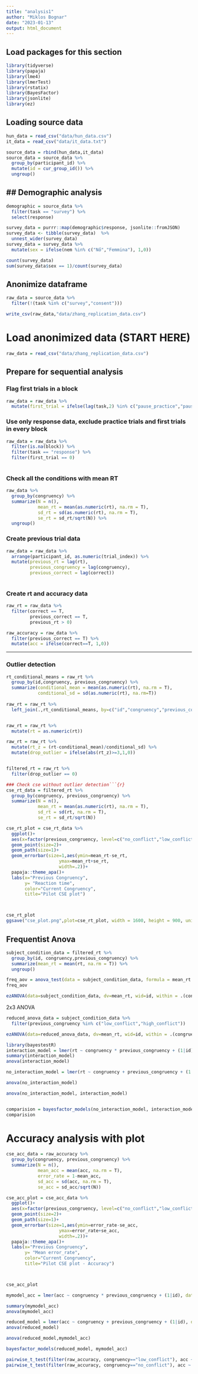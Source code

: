 ```yaml
---
title: "analysis1"
author: "Miklos Bognar"
date: "2023-01-13"
output: html_document
---
```


## Load packages for this section
```r
library(tidyverse)
library(papaja)
library(lme4)
library(lmerTest)
library(rstatix)
library(BayesFactor)
library(jsonlite)
library(ez)
```

## Loading source data
```r
hun_data = read_csv("data/hun_data.csv")
it_data = read_csv("data/it_data.txt")

source_data = rbind(hun_data,it_data)
source_data = source_data %>% 
  group_by(participant_id) %>% 
  mutate(id = cur_group_id()) %>% 
  ungroup()


```


## Demographic analysis
---------------------------
```r

demographic = source_data %>% 
  filter(task == "survey") %>% 
  select(response) 

survey_data = purrr::map(demographic$response, jsonlite::fromJSON)
survey_data <- tibble(survey_data)  %>% 
  unnest_wider(survey_data)
survey_data = survey_data %>%
  mutate(sex = ifelse(nem %in% c("Nő","Femmina"), 1,0))

count(survey_data)
sum(survey_data$sex == 1)/count(survey_data)
```
## Anonimize dataframe
```r
raw_data = source_data %>% 
  filter(!(task %in% c("survey","consent")))

write_csv(raw_data,"data/zhang_replication_data.csv")
```

# Load anonimized data (START HERE)
```r
raw_data = read_csv("data/zhang_replication_data.csv")
```

## Prepare for sequential analysis
### Flag first trials in a block
```r
raw_data = raw_data %>% 
  mutate(first_trial = ifelse(lag(task,2) %in% c("pause_practice","pause"),1,0))
```

### Use only response data, exclude practice trials and first trials in every block
```r
raw_data = raw_data %>%
  filter(is.na(block)) %>%
  filter(task == "response") %>% 
  filter(first_trial == 0)
  

```

### Check all the conditions with mean RT
```r
raw_data %>% 
  group_by(congruency) %>% 
  summarize(N = n(),
            mean_rt = mean(as.numeric(rt), na.rm = T),
            sd_rt = sd(as.numeric(rt), na.rm = T),
            se_rt = sd_rt/sqrt(N)) %>% 
  ungroup()
```

### Create previous trial data
```r
raw_data = raw_data %>% 
  arrange(participant_id, as.numeric(trial_index)) %>% 
  mutate(previous_rt = lag(rt),
         previous_congruency = lag(congruency),
         previous_correct = lag(correct))
  
```

### Create rt and accuracy data
```r
raw_rt = raw_data %>% 
  filter(correct == T,
         previous_correct == T,
         previous_rt > 0)
```

```r
raw_accuracy = raw_data %>% 
  filter(previous_correct == T) %>% 
  mutate(acc = ifelse(correct==T, 1,0))
```
--------------------
### Outlier detection
```r
rt_conditional_means = raw_rt %>% 
  group_by(id,congruency, previous_congruency) %>% 
  summarize(conditional_mean = mean(as.numeric(rt), na.rm = T),
            conditional_sd = sd(as.numeric(rt), na.rm=T))
  
raw_rt = raw_rt %>% 
  left_join(.,rt_conditional_means, by=c("id","congruency","previous_congruency"))


raw_rt = raw_rt %>% 
  mutate(rt = as.numeric(rt))

raw_rt = raw_rt %>% 
  mutate(rt_z = (rt-conditional_mean)/conditional_sd) %>% 
  mutate(drop_outlier = ifelse(abs(rt_z)>=3,1,0))


filtered_rt = raw_rt %>% 
  filter(drop_outlier == 0)
```



```r
### Check cse without outlier detection```{r}
cse_rt_data = filtered_rt %>% 
  group_by(congruency, previous_congruency) %>% 
  summarize(N = n(),
            mean_rt = mean(as.numeric(rt), na.rm = T),
            sd_rt = sd(rt, na.rm = T),
            se_rt = sd_rt/sqrt(N))
```

```r
cse_rt_plot = cse_rt_data %>% 
  ggplot()+
  aes(x=factor(previous_congruency, level=c("no_conflict","low_conflict", "high_conflict")), y=mean_rt, color=congruency, group=congruency)+
  geom_point(size=2)+
  geom_path(size=1)+
  geom_errorbar(size=1,aes(ymin=mean_rt-se_rt,
                    ymax=mean_rt+se_rt,
                    width=.2))+
  papaja::theme_apa()+
  labs(x="Previous Congruency",
       y= "Reaction time",
       color="Current Congruency",
       title="Pilot CSE plot")



cse_rt_plot
ggsave("cse_plot.png",plot=cse_rt_plot, width = 1600, height = 900, units = "px", dpi = 200)
```
## Frequentist Anova
```r
subject_condition_data = filtered_rt %>% 
  group_by(id, congruency,previous_congruency) %>% 
  summarize(mean_rt = mean(rt, na.rm = T)) %>% 
  ungroup()
```

```r
freq_aov = anova_test(data = subject_condition_data, formula = mean_rt ~ congruency * previous_congruency + Error(id/(congruency * previous_congruency)))
freq_aov
```


```r
ezANOVA(data=subject_condition_data, dv=mean_rt, wid=id, within = .(congruency,previous_congruency))
```
2x3 ANOVA
```r
reduced_anova_data = subject_condition_data %>% 
  filter(previous_congruency %in% c("low_conflict","high_conflict"))

ezANOVA(data=reduced_anova_data, dv=mean_rt, wid=id, within = .(congruency,previous_congruency))
```



```r
library(bayestestR)
interaction_model = lmer(rt ~ congruency * previous_congruency + (1|id), data=filtered_rt)
summary(interaction_model)
anova(interaction_model)

no_interaction_model = lmer(rt ~ congruency + previous_congruency + (1|id), data=filtered_rt)

anova(no_interaction_model)

anova(no_interaction_model, interaction_model)


comparision = bayesfactor_models(no_interaction_model, interaction_model)
comparision
```
# Accuracy analysis with plot
```r
cse_acc_data = raw_accuracy %>% 
  group_by(congruency, previous_congruency) %>% 
  summarize(N = n(),
            mean_acc = mean(acc, na.rm = T),
            error_rate = 1-mean_acc,
            sd_acc = sd(acc, na.rm = T),
            se_acc = sd_acc/sqrt(N))
```
```r
cse_acc_plot = cse_acc_data %>% 
  ggplot()+
  aes(x=factor(previous_congruency, level=c("no_conflict","low_conflict","high_conflict")), y=error_rate, color=congruency, group=congruency)+
  geom_point(size=2)+
  geom_path(size=1)+
  geom_errorbar(size=1,aes(ymin=error_rate-se_acc,
                    ymax=error_rate+se_acc,
                    width=.2))+
  papaja::theme_apa()+
  labs(x="Previous Congruency",
       y= "Mean error_rate",
       color="Current Congruency",
       title="Pilot CSE plot - Accuracy")



cse_acc_plot
```
```r
mymodel_acc = lmer(acc ~ congruency * previous_congruency + (1|id), data=raw_accuracy)

summary(mymodel_acc)
anova(mymodel_acc)

reduced_model = lmer(acc ~ congruency + previous_congruency + (1|id), data = raw_accuracy)
anova(reduced_model)

anova(reduced_model,mymodel_acc)

bayesfactor_models(reduced_model, mymodel_acc)
```
```r
pairwise_t_test(filter(raw_accuracy, congruency=="low_conflict"), acc ~ previous_congruency, p.adjust.method = "bonferroni")
pairwise_t_test(filter(raw_accuracy, congruency=="no_conflict"), acc ~ previous_congruency, p.adjust.method = "bonferroni")
```